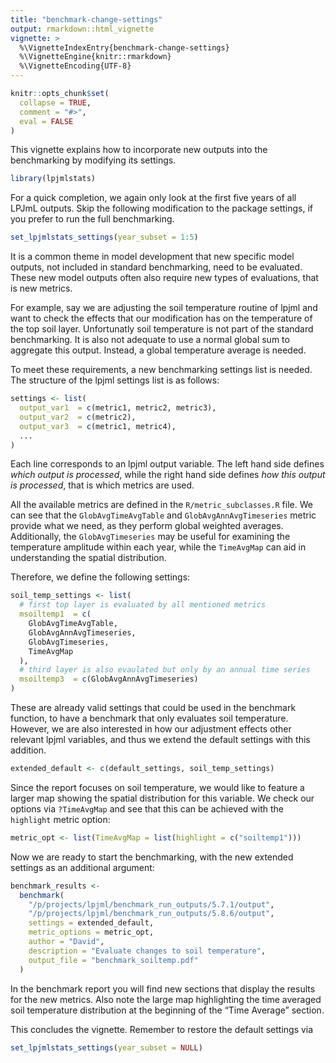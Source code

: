 ```yaml
---
title: "benchmark-change-settings"
output: rmarkdown::html_vignette
vignette: >
  %\VignetteIndexEntry{benchmark-change-settings}
  %\VignetteEngine{knitr::rmarkdown}
  %\VignetteEncoding{UTF-8}
---
```


```r
knitr::opts_chunk$set(
  collapse = TRUE,
  comment = "#>",
  eval = FALSE
)
```


This vignette explains how to incorporate new outputs into the benchmarking by modifying its settings.

```r
library(lpjmlstats)
```

For a quick completion, we again only look at 
the first five years of all LPJmL outputs.
Skip the following modification to the package settings,
if you prefer to run the full benchmarking.
```r
set_lpjmlstats_settings(year_subset = 1:5)
```

It is a common theme in model development 
that new specific model outputs, not included in standard benchmarking,
need to be evaluated.
These new model outputs often also require 
new types of evaluations, that is new metrics.

For example, say we are adjusting the soil temperature routine of lpjml and want to 
check the effects that our modification has on the temperature of the top soil layer.
Unfortunatly soil temperature is not part of the standard benchmarking. It is also not adequate
to use a normal global sum to aggregate this output. Instead, a global temperature average is 
needed. 

To meet these requirements, a new benchmarking settings list is needed. 
The structure of the lpjml settings list is as follows:
``` r
settings <- list(
  output_var1  = c(metric1, metric2, metric3),
  output_var2  = c(metric2),
  output_var3  = c(metric1, metric4),
  ...
)
```
Each line corresponds to an lpjml output variable. The left hand side defines *which output is processed*, 
while the right hand side defines *how this output is processed*, 
that is which metrics are used.

All the available metrics are defined in the `R/metric_subclasses.R` file. We can see that 
the `GlobAvgTimeAvgTable` and `GlobAvgAnnAvgTimeseries` metric provide what we need, as they 
perform global weighted averages. 
Additionally, the `GlobAvgTimeseries` may be useful for examining the temperature amplitude 
within each year, while the `TimeAvgMap` can aid in understanding the spatial distribution.

Therefore, we define the following settings:
```r
soil_temp_settings <- list(
  # first top layer is evaluated by all mentioned metrics
  msoiltemp1  = c(
    GlobAvgTimeAvgTable,
    GlobAvgAnnAvgTimeseries,
    GlobAvgTimeseries,
    TimeAvgMap
  ),
  # third layer is also evaulated but only by an annual time series
  msoiltemp3  = c(GlobAvgAnnAvgTimeseries)
)
```

These are already valid settings that could be used in the benchmark function,
to have a benchmark that only evaluates soil temperature.
However, we are also interested in how our adjustment effects other relevant 
lpjml variables, and thus we extend 
the default settings with this addition. 

```r
extended_default <- c(default_settings, soil_temp_settings)
```

Since the report focuses on soil temperature, 
we would like to feature a larger map showing the spatial distribution for this variable.
We check our options via `?TimeAvgMap` and see that this can 
be achieved with the `highlight` metric option: 

```r
metric_opt <- list(TimeAvgMap = list(highlight = c("soiltemp1")))
```

Now we are ready to start the benchmarking, 
with the new extended settings as an additional argument:
```r
benchmark_results <-
  benchmark(
    "/p/projects/lpjml/benchmark_run_outputs/5.7.1/output",
    "/p/projects/lpjml/benchmark_run_outputs/5.8.6/output",
    settings = extended_default,
    metric_options = metric_opt,
    author = "David",
    description = "Evaluate changes to soil temperature",
    output_file = "benchmark_soiltemp.pdf"
  )
```

In the benchmark report you will find new sections that display the results for 
the new metrics. 
Also note the large map highlighting the time averaged soil temperature
distribution at the beginning of the "Time Average" section.

This concludes the vignette. Remember to restore the default settings via

```r
set_lpjmlstats_settings(year_subset = NULL)
```
